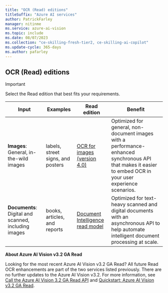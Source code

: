```yaml
---
title: "OCR (Read) editions"
titleSuffix: "Azure AI services"
author: PatrickFarley
manager: nitinme
ms.service: azure-ai-vision
ms.topic: include
ms.date: 08/07/2023
ms.collection: "ce-skilling-fresh-tier2, ce-skilling-ai-copilot"
ms.update-cycle: 365-days
ms.author: pafarley
---
```


## OCR (Read) editions

> [!IMPORTANT]
> Select the Read edition that best fits your requirements.
>
> | Input | Examples | Read edition | Benefit |
> |----------|--------------|-------------------------|-------------------------|
> | **Images**: General, in-the-wild images |  labels, street signs, and posters | [OCR for images (version 4.0)](../concept-ocr.md) | Optimized for general, non-document images with a performance-enhanced synchronous API that makes it easier to embed OCR in your user experience scenarios.
> | **Documents**: Digital and scanned, including images | books, articles, and reports | [Document Intelligence read model](../../document-intelligence/prebuilt/read.md) | Optimized for text-heavy scanned and digital documents with an asynchronous API to help automate intelligent document processing at scale.
>
> **About Azure AI Vision v3.2 GA Read**
>
> Looking for the most recent Azure AI Vision v3.2 GA Read? All future Read OCR enhancements are part of the two services listed previously. There are no further updates to the Azure AI Vision v3.2. For more information, see [Call the Azure AI Vision 3.2 GA Read API](../how-to/call-read-api.md) and [Quickstart: Azure AI Vision v3.2 GA Read](../quickstarts-sdk/client-library.md).
